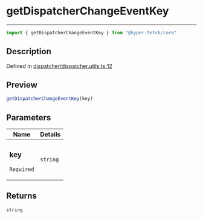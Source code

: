 

# getDispatcherChangeEventKey

<div class="api-docs__separator" data-reactroot="">

---

</div><div class="api-docs__import" data-reactroot="">

```ts
import { getDispatcherChangeEventKey } from "@hyper-fetch/core"
```

</div><div class="api-docs__section">

## Description

</div><div class="api-docs__description"><span class="api-docs__do-not-parse">



</span></div><p class="api-docs__definition">

Defined in [dispatcher/dispatcher.utils.ts:12](https://github.com/BetterTyped/hyper-fetch/blob/c44d728f/packages/core/src/dispatcher/dispatcher.utils.ts#L12)

</p><div class="api-docs__section">

## Preview

</div><div class="api-docs__preview fn">

```ts
getDispatcherChangeEventKey(key)
```

</div><div class="api-docs__section">

## Parameters

</div><div class="api-docs__parameters"><table><thead><tr><th>Name</th><th>Details</th></tr></thead><tbody><tr param-data="key"><td class="api-docs__param-name required">

### key 

`Required`

</td><td class="api-docs__param-type">

`string`

</td></tr></tbody></table></div><div class="api-docs__section">

## Returns

</div><div class="api-docs__returns">

```ts
string
```

</div>